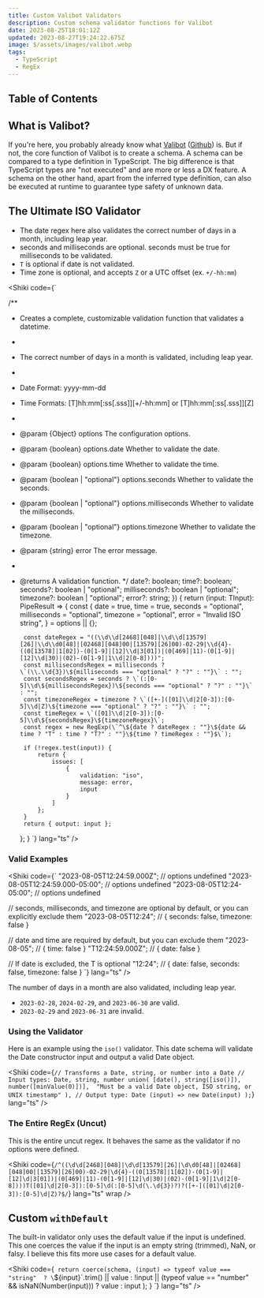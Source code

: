 ```yaml
---
title: Custom Valibot Validators
description: Custom schema validator functions for Valibot
date: 2023-08-25T18:01:12Z
updated: 2023-08-27T19:24:22.675Z
image: $/assets/images/valibot.webp
tags:
  - TypeScript
  - RegEx
---
```


## Table of Contents

## What is Valibot?

If you're here, you probably already know what [Valibot](https://valibot.dev/) 
([Github](https://github.com/fabian-hiller/valibot)) is. But if not, the core function of Valibot 
is to create a schema. A schema can be compared to a type definition in TypeScript. The big 
difference is that TypeScript types are "not executed" and are more or less a DX feature. A schema 
on the other hand, apart from the inferred type definition, can also be executed at runtime to 
guarantee type safety of unknown data.

## The Ultimate ISO Validator

- The date regex here also validates the correct number of days in a month, including leap year.
- seconds and milliseconds are optional. seconds must be true for milliseconds to be validated.
- `T` is optional if date is not validated.
- Time zone is optional, and accepts `Z` or a UTC offset (ex. `+/-hh:mm`)


<Shiki code={`

/**
 * Creates a complete, customizable validation function that validates a datetime.
 *
 * The correct number of days in a month is validated, including leap year.
 *
 * Date Format: yyyy-mm-dd
 * Time Formats: [T]hh:mm[:ss[.sss]][+/-hh:mm] or [T]hh:mm[:ss[.sss]][Z]
 *
 * @param {Object} options The configuration options.
 * @param {boolean} options.date Whether to validate the date.
 * @param {boolean} options.time Whether to validate the time.
 * @param {boolean | "optional"} options.seconds Whether to validate the seconds.
 * @param {boolean | "optional"} options.milliseconds Whether to validate the milliseconds.
 * @param {boolean | "optional"} options.timezone Whether to validate the timezone.
 * @param {string} error The error message.
 *
 * @returns A validation function.
 */
	date?: boolean;
	time?: boolean;
	seconds?: boolean | "optional";
	milliseconds?: boolean | "optional";
	timezone?: boolean | "optional";
	error?: string;
}) {
	return (input: TInput): PipeResult<TInput> => {
		const {
			date = true,
			time = true,
			seconds = "optional",
			milliseconds = "optional",
			timezone = "optional",
			error = "Invalid ISO string",
		} = options || {};

		const dateRegex = "((\\d\\d[2468][048]|\\d\\d[13579][26]|\\d\\d0[48]|[02468][048]00|[13579][26]00)-02-29|\\d{4}-((0[13578]|1[02])-(0[1-9]|[12]\\d|3[01])|(0[469]|11)-(0[1-9]|[12]\\d|30)|(02)-(0[1-9]|1\\d|2[0-8])))";
		const millisecondsRegex = milliseconds ? \`(\\.\\d{3})\${milliseconds === "optional" ? "?" : ""}\` : "";
		const secondsRegex = seconds ? \`(:[0-5]\\d\${millisecondsRegex})\${seconds === "optional" ? "?" : ""}\` : "";
		const timezoneRegex = timezone ? \`([+-]([01]\\d|2[0-3]):[0-5]\\d|Z)\${timezone === "optional" ? "?" : ""}\` : "";
		const timeRegex = \`([01]\\d|2[0-3]):[0-5]\\d\${secondsRegex}\${timezoneRegex}\`;
		const regex = new RegExp(\`^\${date ? dateRegex : ""}\${date && time ? "T" : time ? "T?" : ""}\${time ? timeRegex : ""}$\`);

		if (!regex.test(input)) {
			return {
				issues: [
					{
						validation: "iso",
						message: error,
						input
					}
				]
			};
		}
		return { output: input };
	};
}
`} lang="ts" />

### Valid Examples

<Shiki code={`
"2023-08-05T12:24:59.000Z";			// options undefined
"2023-08-05T12:24:59.000-05:00";	// options undefined
"2023-08-05T12:24-05:00";			// options undefined

// seconds, milliseconds, and timezone are optional by default, or you can explicitly exclude them
"2023-08-05T12:24";		// { seconds: false, timezone: false }

// date and time are required by default, but you can exclude them
"2023-08-05";		// { time: false }
"T12:24:59.000Z";	// { date: false }

// If date is excluded, the T is optional
"12:24";	// { date: false, seconds: false, timezone: false }
`} lang="ts" />

The number of days in a month are also validated, including leap year.

- `2023-02-28`, `2024-02-29`, and `2023-06-30` are valid.
- `2023-02-29` and `2023-06-31` are invalid.

### Using the Validator

Here is an example using the `iso()` validator. This date schema will validate the Date constructor 
input and output a valid Date object.

<Shiki code={`
// Transforms a Date, string, or number into a Date
	// Input types: Date, string, number
	union(
		[date(), string([iso()]), number([minValue(0)])], 
		"Must be a valid Date object, ISO string, or UNIX timestamp"
	),
	// Output type: Date
	(input) => new Date(input)
);
`} lang="ts" />

### The Entire RegEx (Uncut)

This is the entire uncut regex. It behaves the same as the validator if no options were defined.

<Shiki code={`
/^((\d\d[2468][048]|\d\d[13579][26]|\d\d0[48]|[02468][048]00|[13579][26]00)-02-29|\d{4}-((0[13578]|1[02])-(0[1-9]|[12]\d|3[01])|(0[469]|11)-(0[1-9]|[12]\d|30)|(02)-(0[1-9]|1\d|2[0-8])))T([01]\d|2[0-3]):[0-5]\d(:[0-5]\d(\.\d{3})?)?([+-]([01]\d|2[0-3]):[0-5]\d|Z)?$/
`} lang="ts" wrap />

## Custom `withDefault`

The built-in validator only uses the default value if the input is undefined. This one coerces the 
value if the input is an empty string (trimmed), NaN, or falsy. I believe this fits more use cases 
for a default value.

<Shiki code={`
	return coerce(schema, (input) =>
		typeof value === "string" 
			? \`\${input}\`.trim() || value 
			: !input || (typeof value == "number" && isNaN(Number(input))) 
			? value 
			: input
	);
}
`} lang="ts" />
